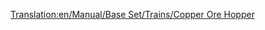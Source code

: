 [[Translation:en/Manual/Base Set/Trains/Copper Ore Hopper]]
{{it/Manuale/Set base/Treni/Vagoni||Nome=Tramoggia per rame
|Costo=2.096
|Vuoto=19
|Pieno=49
|Pieno2=54
|Pieno3=56
|Capacità1=30 tonnellate di rame
|Capacità2=35 tonnellate di rame
|Capacità3=37 tonnellate di rame
|Immagine3=[[File:it/Manuale/Set base/Treni/TramoggiaRameTrB.png]]
|Immagine3m=[[File:it/Manuale/Set base/Treni/TramoggiaRameTrM.png]]
|ClimaB=3
|ClimaM=3
|Descrizione=Carro a tramoggia utilizzato nei territori subtropicali per il trasporto dei minerali di rame dalle miniere alle fabbriche.
}}
